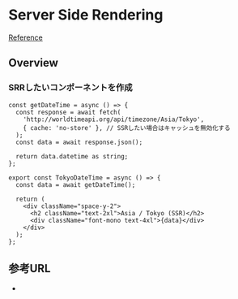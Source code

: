 # Server Side Rendering

[Reference]()

## Overview

### SRRしたいコンポーネントを作成

```tsx
const getDateTime = async () => {
  const response = await fetch(
    'http://worldtimeapi.org/api/timezone/Asia/Tokyo',
    { cache: 'no-store' }, // SSRしたい場合はキャッシュを無効化する
  );
  const data = await response.json();

  return data.datetime as string;
};

export const TokyoDateTime = async () => {
  const data = await getDateTime();

  return (
    <div className="space-y-2">
      <h2 className="text-2xl">Asia / Tokyo (SSR)</h2>
      <div className="font-mono text-4xl">{data}</div>
    </div>
  );
};
```

## 参考URL

-
